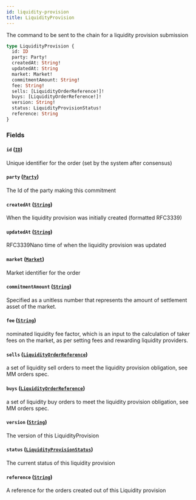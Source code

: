 ```yaml
---
id: liquidity-provision
title: LiquidityProvision
---
```



The command to be sent to the chain for a liquidity provision submission

```graphql
type LiquidityProvision {
  id: ID
  party: Party!
  createdAt: String!
  updatedAt: String
  market: Market!
  commitmentAmount: String!
  fee: String!
  sells: [LiquidityOrderReference!]!
  buys: [LiquidityOrderReference!]!
  version: String!
  status: LiquidityProvisionStatus!
  reference: String
}
```


### Fields

#### `id` ([`ID`](/docs/mainnet/graphql/scalars/id))

Unique identifier for the order (set by the system after consensus)


#### `party` ([`Party`](/docs/mainnet/graphql/objects/party))

The Id of the party making this commitment


#### `createdAt` ([`String`](/docs/mainnet/graphql/scalars/string))

When the liquidity provision was initially created (formatted RFC3339)


#### `updatedAt` ([`String`](/docs/mainnet/graphql/scalars/string))

RFC3339Nano time of when the liquidity provision was updated


#### `market` ([`Market`](/docs/mainnet/graphql/objects/market))

Market identifier for the order


#### `commitmentAmount` ([`String`](/docs/mainnet/graphql/scalars/string))

Specified as a unitless number that represents the amount of settlement asset of the market.


#### `fee` ([`String`](/docs/mainnet/graphql/scalars/string))

nominated liquidity fee factor, which is an input to the calculation of taker fees on the market, as per setting fees and rewarding liquidity providers.


#### `sells` ([`LiquidityOrderReference`](/docs/mainnet/graphql/objects/liquidity-order-reference))

a set of liquidity sell orders to meet the liquidity provision obligation, see MM orders spec.


#### `buys` ([`LiquidityOrderReference`](/docs/mainnet/graphql/objects/liquidity-order-reference))

a set of liquidity buy orders to meet the liquidity provision obligation, see MM orders spec.


#### `version` ([`String`](/docs/mainnet/graphql/scalars/string))

The version of this LiquidityProvision


#### `status` ([`LiquidityProvisionStatus`](/docs/mainnet/graphql/enums/liquidity-provision-status))

The current status of this liquidity provision


#### `reference` ([`String`](/docs/mainnet/graphql/scalars/string))

A reference for the orders created out of this Liquidity provision




